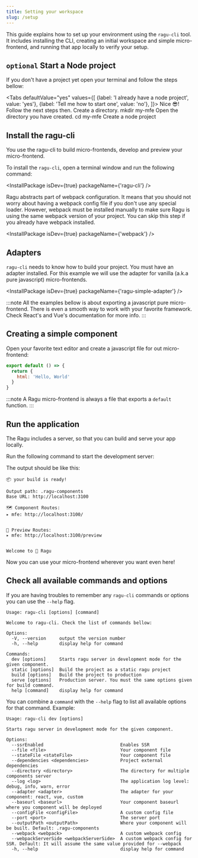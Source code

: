 ```yaml
---
title: Setting your workspace
slug: /setup
---
```



This guide explains how to set up your environment using the `ragu-cli` tool.
It includes installing the CLI, creating an initial workspace and simple micro-frontend,
and running that app locally to verify your setup.

## `optional` Start a Node project

If you don't have a project yet open your terminal and follow the steps bellow:

<Tabs
  defaultValue="yes"
  values={[
    {label: 'I already have a node project', value: 'yes'},
    {label: 'Tell me how to start one', value: 'no'},
  ]}>
  <TabItem value="yes">
    Nice 😎! Follow the next steps then.
  </TabItem>
  <TabItem value="no">
    Create a directory.
    <CodeBlock className="language-shell">mkdir my-mfe</CodeBlock>
    Open the directory you have created.
    <CodeBlock className="language-shell">cd my-mfe</CodeBlock>
    Create a node project
    <PackageManager npm="init" yarn="init" />
  </TabItem>
</Tabs>

## Install the ragu-cli

You use the ragu-cli to build micro-frontends, develop and preview your micro-frontend.

To install the `ragu-cli`, open a terminal window and run the following command:

<InstallPackage isDev={true} packageName={'ragu-cli'} />

Ragu abstracts part of webpack configuration. It means that you should not worry about having a webpack config file if
you don't use any special loader. However, webpack must be installed manually to make sure Ragu is using the same
webpack version of your project. You can skip this step if you already have webpack installed.

<InstallPackage isDev={true} packageName={'webpack'} />

## Adapters

`ragu-cli` needs to know how to build your project. You must have an adapter installed.
For this example we will use the adapter for vanilla (a.k.a pure javascript) micro-frontends.

<InstallPackage isDev={true} packageName={'ragu-simple-adapter'} />

:::note
All the examples bellow is about exporting a javascript pure micro-frontend. There is even a smooth way to work with your favorite framework. Check React's and Vue's documentation for more info.
:::

## Creating a simple component

Open your favorite text editor and create a javascript file for out micro-frontend:

```javascript title="my-mfe.js"
export default () => {
  return {
    html: 'Hello, World'
  }
}
```

:::note
A Ragu micro-frontend is always a file that exports a `default` function.
:::

## Run the application

The Ragu includes a server, so that you can build and serve your app locally.

Run the following command to start the development server:

<PackageManager both="ragu-cli dev --file my-mfe.js" binExecution={true} />

The output should be like this:

```
📦 your build is ready!

Output path: .ragu-components
Base URL: http://localhost:3100

🗺 Component Routes:
▸ mfe: http://localhost:3100/


🔭 Preview Routes:
▸ mfe: http://localhost:3100/preview


Welcome to 🔪 Ragu
```

Now you can use your micro-frontend wherever you want even here!

<LoadMicroFrontend name="Your local micro-frontend" url="http://localhost:3100" hideDemo={true} />

## Check all available commands and options

If you are having troubles to remember any `ragu-cli` commands or options you can use the `--help` flag.

<PackageManager binExecution={true} both="ragu-cli --help" />

```
Usage: ragu-cli [options] [command]

Welcome to ragu-cli. Check the list of commands bellow:

Options:
  -V, --version     output the version number
  -h, --help        display help for command

Commands:
  dev [options]     Starts ragu server in development mode for the given component.
  static [options]  Build the project as a static ragu project
  build [options]   Build the project to production
  serve [options]   Production server. You must the same options given for build command.
  help [command]    display help for command
```

You can combine a `command` with the `--help` flag to list all available options for that command. Example:

<PackageManager binExecution={true} both="ragu-cli dev --help" />

```
Usage: ragu-cli dev [options]

Starts ragu server in development mode for the given component.

Options:
  --ssrEnabled                             Enables SSR
  --file <file>                            Your component file
  --stateFile <stateFile>                  Your component file
  --dependencies <dependencies>            Project external dependencies
  --directory <directory>                  The directory for multiple components server
  --log <log>                              The application log level: debug, info, warn, error
  --adapter <adapter>                      The adapter for your component: react, vue, custom
  --baseurl <baseurl>                      Your component baseurl where you component will be deployed
  --configFile <configFile>                A custom config file
  --port <port>                            The server port
  --outputPath <outputPath>                Where your component will be built. Default: .ragu-components
  --webpack <webpack>                      A custom webpack config
  --webpackServerSide <webpackServerSide>  A custom webpack config for SSR. Default: It will assume the same value provided for --webpack
  -h, --help                               display help for command
```
